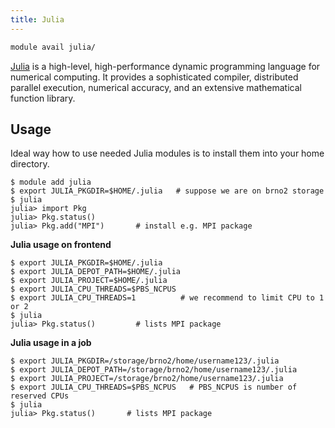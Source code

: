```yaml
---
title: Julia
---
```

```bash
module avail julia/
```

[Julia](https://julialang.org/) is a high-level, high-performance dynamic programming language for numerical computing. It provides a sophisticated compiler, distributed parallel execution, numerical accuracy, and an extensive mathematical function library.

## Usage

Ideal way how to use needed Julia modules is to install them into your home directory.

```
$ module add julia
$ export JULIA_PKGDIR=$HOME/.julia   # suppose we are on brno2 storage
$ julia
julia> import Pkg
julia> Pkg.status()
julia> Pkg.add("MPI")       # install e.g. MPI package
```

**Julia usage on frontend**

```
$ export JULIA_PKGDIR=$HOME/.julia   
$ export JULIA_DEPOT_PATH=$HOME/.julia
$ export JULIA_PROJECT=$HOME/.julia 
$ export JULIA_CPU_THREADS=$PBS_NCPUS
$ export JULIA_CPU_THREADS=1          # we recommend to limit CPU to 1 or 2
$ julia
julia> Pkg.status()         # lists MPI package
```

**Julia usage in a job**

```
$ export JULIA_PKGDIR=/storage/brno2/home/username123/.julia   
$ export JULIA_DEPOT_PATH=/storage/brno2/home/username123/.julia
$ export JULIA_PROJECT=/storage/brno2/home/username123/.julia 
$ export JULIA_CPU_THREADS=$PBS_NCPUS   # PBS_NCPUS is number of reserved CPUs
$ julia
julia> Pkg.status()       # lists MPI package

```


